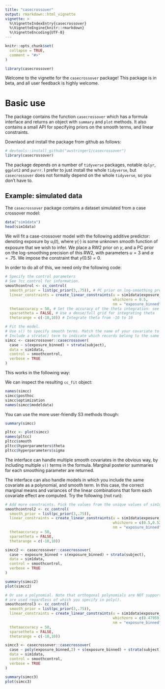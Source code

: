 ```yaml
---
title: "casecrossover"
output: rmarkdown::html_vignette
vignette: >
  %\VignetteIndexEntry{casecrossover}
  %\VignetteEngine{knitr::rmarkdown}
  %\VignetteEncoding{UTF-8}
---
```


```r
knitr::opts_chunk$set(
  collapse = TRUE,
  comment = "#>"
)
```

```r
library(casecrossover)
```

Welcome to the vignette for the `casecrossover` package! This package is in beta, and all user feedback is highly welcome.

# Basic use

The package contains the function `casecrossover` which has a formula interface and returns an object with `summary` and `plot` methods. It also
contains a small API for specifying priors on the smooth terms, and linear constraints.

Downlaod and install the package from github as follows:

```r
# devtools::install_github("awstringer1/casecrossover")
library(casecrossover)
```

The package depends on a number of `tidyverse` packages, notable `dplyr`, `ggplot2` and `purrr`. I prefer to just install the whole `tidyverse`, but `casecrossover` does not formally depend on the whole `tidyverse`, so you don't have to.

## Example: simulated data

The `casecrossover` package contains a dataset simulated from a case crossover model:

```r
data("sim1data")
head(sim1data)
```

We will fit a case-crossover model with the following additive predictor: denoting exposure by $u_{i}(t)$,
\begin{equation}
\eta_{i}(t) = \gamma(u_{i}(t))
\end{equation}
where $\gamma(\cdot)$ is some unknown smooth function of exposure that we wish to infer. We place a RW2 prior on $\gamma$, and a PC prior on the
log-smoothing precision of this RW2, with parameters $u = 3$ and $\alpha = .75$. We impose the constraint that $\gamma(0.5) = 0$.

In order to do all of this, we need only the following code:

```r
# Specify the control parameters
# See ?cc_control for information.
smoothcontrol <- cc_control(
  smooth_prior = list(pc_prior(3,.75)), # PC prior on log-smoothing precision
  linear_constraints = create_linear_constraints(u = sim1data$exposure_binned,
                                                 whichzero = 0.5,
                                                 nm = "exposure_binned"), # Constaint that gamma(0.5) = 0
  thetaaccuracy = 50, # Set the accuracy of the theta integration- see ?cc_control
  sparsetheta = FALSE, # Use a dense/full grid for integrating theta
  thetarange = c(-10,10)) # Integrate theta from -10 to 10

# Fit the model.
# Use s() to specify smooth terms. Match the name of your covariate to the name of the prior in smooth_prior above.
# Include a strata() term to indicate which records belong to the same subject.
simcc <- casecrossover::casecrossover(
  case ~ s(exposure_binned) + strata(subject),
  data = sim1data,
  control = smoothcontrol,
  verbose = TRUE
)
```

This works in the following way:

\begin{enumerate}
\item Specify that `subject` is your grouping variable using `strata(subject)`. Specify a smooth term for exposure_binned using `s(exposure_binned)`.
\item Specify a PC prior with parameters $u = 3$ and $\alpha = .75$ using `smooth_prior = list(pc_prior(3,.75))` inside `cc_control()`. See `?cc_control` and `?pc_prior` for information.
\item Specify a constraint that `\gamma(0.5) = 0` using `create_linear_constraints()`.
\item Specify the aspects of the theta integration inside `cc_control`, see `?cc_control`. In this case we used a dense grid with $50$ points over $(-10,10)$.
\end{enumerate}

We can inspect the resulting `cc_fit` object:

```r
names(simcc)
simcc$posthoc
simcc$optimization
names(simcc$modeldata)
```

You can use the more user-friendly S3 methods though:

```r
summary(simcc)

pltcc <- plot(simcc)
names(pltcc)
pltcc$smooth
pltcc$hyperparameters$theta
pltcc$hyperparameters$sigma
```

The interface can handle multiple smooth covariates in the obvious way, by including multiple `s()` terms in the formula. Marginal posterior
summaries for each smoothing parameter are returned.

The interface can also handle models in which you include the same covariate as a polynomial, and smooth term. In this case,
the correct marginal means and variances of the linear combinations that form each covariate effect are computed. Try the following (not run):

```r
# Add more constraints. Pick the values from the unique values of sim1data$exposure_binned
smoothcontrol2 <- cc_control(
  smooth_prior = list(pc_prior(3,.75)),
  linear_constraints = create_linear_constraints(u = sim1data$exposure_binned,
                                                 whichzero = c(0.5,0.52041),
                                                 nm = "exposure_binned"),
  thetaaccuracy = 50,
  sparsetheta = FALSE, 
  thetarange = c(-10,10)) 

simcc2 <- casecrossover::casecrossover(
  case ~ exposure_binned + s(exposure_binned) + strata(subject),
  data = sim1data,
  control = smoothcontrol,
  verbose = TRUE
)

summary(simcc2)
plot(simcc2)

# Or use a polynomial. Note that orthogonal polynomials are NOT supported at this time, raw
# are used regardless of which you specify in poly().
smoothcontrol3 <- cc_control(
  smooth_prior = list(pc_prior(3,.75)),
  linear_constraints = create_linear_constraints(u = sim1data$exposure_binned,
                                                 whichzero = c(0.47959,0.5,0.52041),
                                                 nm = "exposure_binned"),
  thetaaccuracy = 50,
  sparsetheta = FALSE, 
  thetarange = c(-10,10)) 

simcc3 <- casecrossover::casecrossover(
  case ~ poly(exposure_binned,2) + s(exposure_binned) + strata(subject),
  data = sim1data,
  control = smoothcontrol,
  verbose = TRUE
)

summary(simcc3)
plot(simcc3)


```

